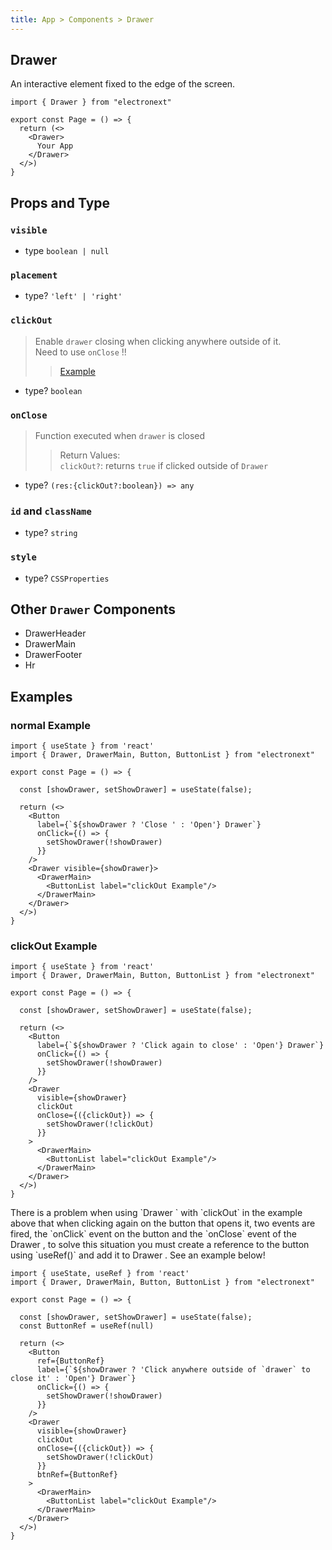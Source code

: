 ```yaml
---
title: App > Components > Drawer
---
```




## Drawer
An interactive element fixed to the edge of the screen.

```tsx 
import { Drawer } from "electronext"

export const Page = () => {
  return (<>
    <Drawer>
      Your App
    </Drawer>
  </>)
}
```

## Props and Type

### `visible`
- type `boolean | null`

### `placement`
- type? `'left' | 'right'`

### `clickOut`
> Enable `drawer` closing when clicking anywhere outside of it. <br/>
> Need to use `onClose` !!
> > [Example](#clickout-example)
- type? `boolean`

### `onClose`
> Function executed when `drawer` is closed
> > Return Values:  <br/>
> >  `clickOut?`: returns `true` if clicked outside of `Drawer`

- type? `(res:{clickOut?:boolean}) => any`

### `id` and `className`
- type? `string`

### `style`
- type? `CSSProperties`

## Other `Drawer` Components
 - DrawerHeader 
 - DrawerMain
 - DrawerFooter 
 - Hr
 
## Examples
### normal Example 
```tsx 
import { useState } from 'react'
import { Drawer, DrawerMain, Button, ButtonList } from "electronext"

export const Page = () => {

  const [showDrawer, setShowDrawer] = useState(false);

  return (<>
    <Button 
      label={`${showDrawer ? 'Close ' : 'Open'} Drawer`}
      onClick={() => {
        setShowDrawer(!showDrawer)
      }}
    />
    <Drawer visible={showDrawer}>
      <DrawerMain>
        <ButtonList label="clickOut Example"/>
      </DrawerMain>
    </Drawer>
  </>)
}
```


### clickOut Example 
```tsx bg=16,17,18,19
import { useState } from 'react'
import { Drawer, DrawerMain, Button, ButtonList } from "electronext"

export const Page = () => {
  
  const [showDrawer, setShowDrawer] = useState(false);

  return (<>
    <Button 
      label={`${showDrawer ? 'Click again to close' : 'Open'} Drawer`}
      onClick={() => {
        setShowDrawer(!showDrawer)
      }}
    />
    <Drawer
      visible={showDrawer}
      clickOut
      onClose={({clickOut}) => {
        setShowDrawer(!clickOut)
      }}
    >
      <DrawerMain>
        <ButtonList label="clickOut Example"/>
      </DrawerMain>
    </Drawer>
  </>)
}
```


<Callout emoji="⚠️">
There is a problem when using `Drawer ` with `clickOut` in the example above that when clicking again on the button that opens it, two events are fired, the `onClick` event on the button and the `onClose` event of the Drawer , to solve this situation you must create a reference to the button using `useRef()` and add it to Drawer . See an example below! 
</Callout>

```tsx bg=7,11,23
import { useState, useRef } from 'react'
import { Drawer, DrawerMain, Button, ButtonList } from "electronext"

export const Page = () => {
  
  const [showDrawer, setShowDrawer] = useState(false);
  const ButtonRef = useRef(null)

  return (<>
    <Button 
      ref={ButtonRef}
      label={`${showDrawer ? 'Click anywhere outside of `drawer` to close it' : 'Open'} Drawer`}
      onClick={() => {
        setShowDrawer(!showDrawer)
      }}
    />
    <Drawer
      visible={showDrawer}
      clickOut
      onClose={({clickOut}) => {
        setShowDrawer(!clickOut)
      }}
      btnRef={ButtonRef}
    >
      <DrawerMain>
        <ButtonList label="clickOut Example"/>
      </DrawerMain>
    </Drawer>
  </>)
}
```

